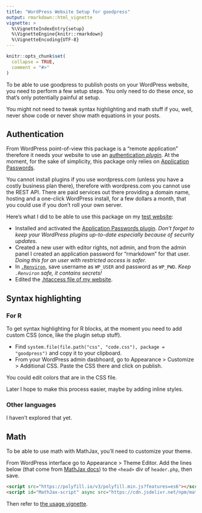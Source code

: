 ```yaml
---
title: "WordPress Website Setup for goodpress"
output: rmarkdown::html_vignette
vignette: >
  %\VignetteIndexEntry{setup}
  %\VignetteEngine{knitr::rmarkdown}
  %\VignetteEncoding{UTF-8}
---
```


```r
knitr::opts_chunk$set(
  collapse = TRUE,
  comment = "#>"
)
```

To be able to use goodpress to publish posts on your WordPress website, you need to perform a few setup steps. You only need to do these *once*, so that's only potentially painful at setup.

You might not need to tweak syntax highlighting and math stuff if you, well, never show code or never show math equations in your posts.

## Authentication

From WordPress point-of-view this package is a "remote application" therefore it needs your website to use an [authentication _plugin_](https://developer.wordpress.org/rest-api/using-the-rest-api/authentication/#authentication-plugins).
At the moment, for the sake of simplicity, this package only relies on [Application Passwords](https://wordpress.org/plugins/application-passwords/).

You cannot install plugins if you use wordpress.com (unless you have a costly business plan there), therefore with wordpress.com you cannot use the REST API.
There are paid services out there providing a domain name, hosting and a one-click WordPress install, 
for a few dollars a month,
that you could use if you don't roll your own server.

Here's what I did to be able to use this package on my [test website](https://rmd-wordpress.eu/):

* Installed and activated the [Application Passwords plugin](https://wordpress.org/plugins/application-passwords/). _Don't forget to keep your WordPress plugins up-to-date especially because of security updates._
* Created a new user with editor rights, not admin, and from the admin panel I created an application password for "rmarkdown" for that user. _Doing this for an user with restricted access is safer._
* In [`.Renviron`](https://rstats.wtf/r-startup.html#renviron), save username as `WP_USER` and password as `WP_PWD`. _Keep `.Renviron` safe, it contains secrets!_
* Edited the [.htaccess file of my website](https://github.com/georgestephanis/application-passwords/wiki/Basic-Authorization-Header----Missing).

## Syntax highlighting

### For R

To get syntax highlighting for R blocks, at the moment you need to add custom CSS (once, like the plugin setup stuff).

* Find `system.file(file.path("css", "code.css"), package = "goodpress")` and copy it to your clipboard.
* From your WordPress admin dasbhoard, go to Appearance > Customize > Additional CSS. Paste the CSS there and click on publish.

You could edit colors that are in the CSS file.

Later I hope to make this process easier, maybe by adding inline styles.

### Other languages

I haven't explored that yet.

## Math

To be able to use math with MathJax, you'll need to customize your theme. 

From WordPress interface go to Appearance > Theme Editor. 
Add the lines below (that come from [MathJax docs](https://www.mathjax.org/#gettingstarted)) to the `<head>` div of `header.php`, then save.

```html
<script src="https://polyfill.io/v3/polyfill.min.js?features=es6"></script>
<script id="MathJax-script" async src="https://cdn.jsdelivr.net/npm/mathjax@3/es5/tex-mml-chtml.js"></script>
```

Then refer to [the usage vignette](https://maelle.github.io/goodpress/docs/articles/goodpress.html#math-with-mathjax).
